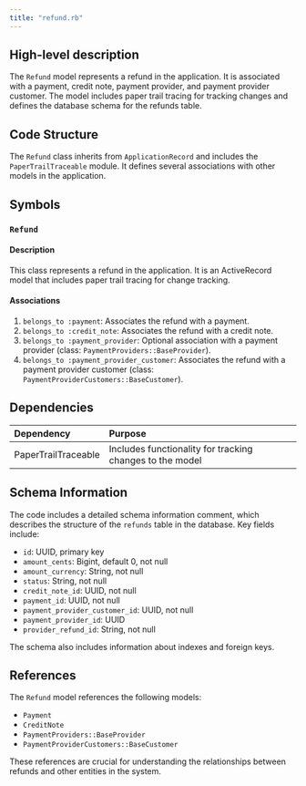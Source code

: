 ```yaml
---
title: "refund.rb"
---
```


## High-level description
The `Refund` model represents a refund in the application. It is associated with a payment, credit note, payment provider, and payment provider customer. The model includes paper trail tracing for tracking changes and defines the database schema for the refunds table.

## Code Structure
The `Refund` class inherits from `ApplicationRecord` and includes the `PaperTrailTraceable` module. It defines several associations with other models in the application.

## Symbols

### `Refund`
#### Description
This class represents a refund in the application. It is an ActiveRecord model that includes paper trail tracing for change tracking.

#### Associations
1. `belongs_to :payment`: Associates the refund with a payment.
2. `belongs_to :credit_note`: Associates the refund with a credit note.
3. `belongs_to :payment_provider`: Optional association with a payment provider (class: `PaymentProviders::BaseProvider`).
4. `belongs_to :payment_provider_customer`: Associates the refund with a payment provider customer (class: `PaymentProviderCustomers::BaseCustomer`).

## Dependencies
| Dependency | Purpose |
|:-----------|:--------|
| PaperTrailTraceable | Includes functionality for tracking changes to the model |

## Schema Information
The code includes a detailed schema information comment, which describes the structure of the `refunds` table in the database. Key fields include:

- `id`: UUID, primary key
- `amount_cents`: Bigint, default 0, not null
- `amount_currency`: String, not null
- `status`: String, not null
- `credit_note_id`: UUID, not null
- `payment_id`: UUID, not null
- `payment_provider_customer_id`: UUID, not null
- `payment_provider_id`: UUID
- `provider_refund_id`: String, not null

The schema also includes information about indexes and foreign keys.

## References
The `Refund` model references the following models:
- `Payment`
- `CreditNote`
- `PaymentProviders::BaseProvider`
- `PaymentProviderCustomers::BaseCustomer`

These references are crucial for understanding the relationships between refunds and other entities in the system.